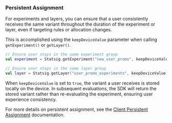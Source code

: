 ### Persistent Assignment

For experiments and layers, you can ensure that a user consistently receives the same variant throughout the duration of the experiment or layer, even if targeting rules or allocation changes.

This is accomplished using the `keepDeviceValue` parameter when calling `getExperiment()` or `getLayer()`.

```kotlin
// Ensure user stays in the same experiment group
val experiment = Statsig.getExperiment("new_user_promo", keepDeviceValue = true)

// Ensure user stays in the same layer group
val layer = Statsig.getLayer("user_promo_experiments", keepDeviceValue = true)
```

When `keepDeviceValue` is set to `true`, the variant a user receives is stored locally on the device. In subsequent evaluations, the SDK will return the stored variant rather than re-evaluating the experiment, ensuring user experience consistency.

For more details on persistent assignment, see the [Client Persistent Assignment](/client/concepts/persistent_assignment) documentation.
